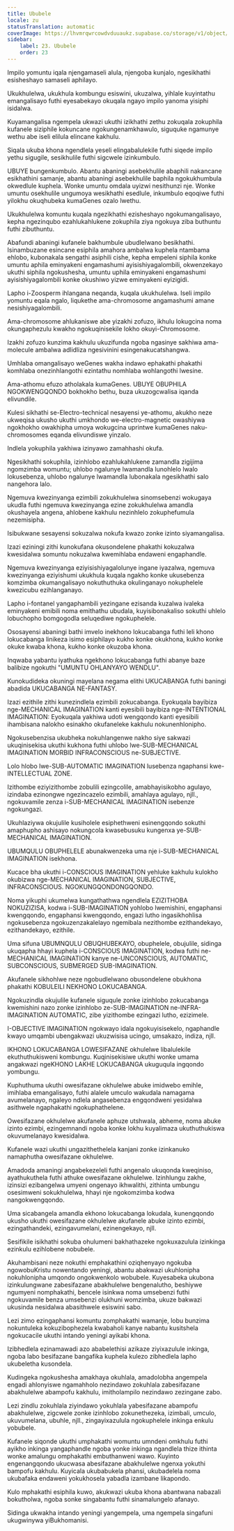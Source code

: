 ```yaml
---
title: Ububele
locale: zu
statusTranslation: automatic
coverImage: https://lhvmrqwrcowdvduuaukz.supabase.co/storage/v1/object/public/strapi-uploads/small_cover-educacion-fundamental.webp-2d51a7828a2b1309555be27f7e2a61a0.webp
sidebar:
    label: 23. Ububele
    order: 23
---
```

Impilo yomuntu iqala njengamaseli alula, njengoba kunjalo, ngesikhathi esisheshayo samaseli aphilayo.

Ukukhulelwa, ukukhula kombungu esiswini, ukuzalwa, yihlale kuyintathu emangalisayo futhi eyesabekayo okuqala ngayo impilo yanoma yisiphi isidalwa.

Kuyamangalisa ngempela ukwazi ukuthi izikhathi zethu zokuqala zokuphila kufanele siziphile kokuncane ngokungenamkhawulo, siguquke ngamunye wethu abe iseli elilula elincane kakhulu.

Siqala ukuba khona ngendlela yeseli elingabalulekile futhi siqede impilo yethu sigugile, sesikhulile futhi sigcwele izinkumbulo.

UBUYE bungenkumbulo. Abantu abaningi asebekhulile abaphili nakancane esikhathini samanje, abantu abaningi asebekhulile baphila ngokukhumbula okwedlule kuphela. Wonke umuntu omdala uyizwi nesithunzi nje. Wonke umuntu osekhulile ungumoya wesikhathi esedlule, inkumbulo eqoqiwe futhi yilokhu okuqhubeka kumaGenes ozalo lwethu.

Ukukhulelwa komuntu kuqala ngezikhathi ezisheshayo ngokumangalisayo, kepha ngezinqubo ezahlukahlukene zokuphila ziya ngokuya ziba buthuntu futhi zibuthuntu.

Abafundi abaningi kufanele bakhumbule ubudlelwano besikhathi. Isinambuzane esincane esiphila amahora ambalwa kuphela ntambama ehlobo, kubonakala sengathi asiphili cishe, kepha empeleni siphila konke umuntu aphila eminyakeni engamashumi ayisishiyagalombili, okwenzekayo ukuthi siphila ngokushesha, umuntu uphila eminyakeni engamashumi ayisishiyagalombili konke okushiwo yizwe eminyakeni eyizigidi.

Lapho i-Zoosperm ihlangana neqanda, kuqala ukukhulelwa. Iseli impilo yomuntu eqala ngalo, liqukethe ama-chromosome angamashumi amane nesishiyagalombili.

Ama-chromosome ahlukaniswe abe yizakhi zofuzo, ikhulu lokugcina noma okungaphezulu kwakho ngokuqinisekile lokho okuyi-Chromosome.

Izakhi zofuzo kunzima kakhulu ukuzifunda ngoba ngasinye sakhiwa ama-molecule ambalwa adlidliza ngesivinini esingenakucatshangwa.

Umhlaba omangalisayo weGenes wakha indawo ephakathi phakathi komhlaba onezinhlangothi ezintathu nomhlaba wohlangothi lwesine.

Ama-athomu efuzo atholakala kumaGenes. UBUYE OBUPHILA NGOKWENGQONDO bokhokho bethu, buza ukuzogcwalisa iqanda elivundile.

Kulesi sikhathi se-Electro-technical nesayensi ye-athomu, akukho neze ukweqisa ukusho ukuthi umkhondo we-electro-magnetic owashiywa ngokhokho owakhipha umoya wokugcina uprintwe kumaGenes naku-chromosomes eqanda elivundiswe yinzalo.

Indlela yokuphila yakhiwa izinyawo zamahhashi okufa.

Ngesikhathi sokuphila, izinhlobo ezahlukahlukene zamandla zigijima ngomzimba womuntu; uhlobo ngalunye lwamandla lunohlelo lwalo lokusebenza, uhlobo ngalunye lwamandla lubonakala ngesikhathi salo nangehora lalo.

Ngemuva kwezinyanga ezimbili zokukhulelwa sinomsebenzi wokugaya ukudla futhi ngemuva kwezinyanga ezine zokukhulelwa amandla okushayela angena, ahlobene kakhulu nezinhlelo zokuphefumula nezemisipha.

Isibukwane sesayensi sokuzalwa nokufa kwazo zonke izinto siyamangalisa.

Izazi eziningi zithi kunokufana okusondelene phakathi kokuzalwa kwesidalwa somuntu nokuzalwa kwemihlaba endaweni engaphandle.

Ngemuva kwezinyanga eziyisishiyagalolunye ingane iyazalwa, ngemuva kwezinyanga eziyishumi ukukhula kuqala ngakho konke ukusebenza komzimba okumangalisayo nokuthuthuka okulinganayo nokuphelele kwezicubu ezihlanganayo.

Lapho i-fontanel yangaphambili yezingane ezisanda kuzalwa ivaleka eminyakeni emibili noma emithathu ubudala, kuyisibonakaliso sokuthi uhlelo lobuchopho bomgogodla seluqediwe ngokuphelele.

Ososayensi abaningi bathi imvelo inekhono lokucabanga futhi leli khono lokucabanga linikeza isimo esiphilayo kukho konke okukhona, kukho konke okuke kwaba khona, kukho konke okuzoba khona.

Inqwaba yabantu iyathuka ngekhono lokucabanga futhi abanye baze balibize ngokuthi "UMUNTU OHLANYAYO WENDLU".

Kunokudideka okuningi mayelana negama elithi UKUCABANGA futhi baningi abadida UKUCABANGA NE-FANTASY.

Izazi ezithile zithi kunezindlela ezimbili zokucabanga. Eyokuqala bayibiza nge-MECHANICAL IMAGINATION kanti eyesibili bayibiza nge-INTENTIONAL IMAGINATION: Eyokuqala yakhiwa udoti wengqondo kanti eyesibili ihambisana nalokho esinakho okufaneleke kakhulu nokunenhlonipho.

Ngokusebenzisa ukubheka nokuhlangenwe nakho siye sakwazi ukuqinisekisa ukuthi kukhona futhi uhlobo lwe-SUB-MECHANICAL IMAGINATION MORBID INFRACONSCIOUS ne-SUBJECTIVE.

Lolo hlobo lwe-SUB-AUTOMATIC IMAGINATION lusebenza ngaphansi kwe-INTELLECTUAL ZONE.

Izithombe eziyizithombe zobulili ezingcolile, amabhayisikobho agulayo, izindaba ezinongwe ngezincazelo ezimbili, amahlaya agulayo, njll., ngokuvamile zenza i-SUB-MECHANICAL IMAGINATION isebenze ngokungazi.

Ukuhlaziywa okujulile kusiholele esiphethweni esinengqondo sokuthi amaphupho ashisayo nokungcola kwasebusuku kungenxa ye-SUB-MECHANICAL IMAGINATION.

UBUMQULU OBUPHELELE abunakwenzeka uma nje i-SUB-MECHANICAL IMAGINATION isekhona.

Kucace bha ukuthi i-CONSCIOUS IMAGINATION yehluke kakhulu kulokho okubizwa nge-MECHANICAL IMAGINATION, SUBJECTIVE, INFRACONSCIOUS. NGOKUNGQONDONGQONDO.

Noma yikuphi ukumelwa kungathathwa ngendlela EZIZITHOBA NOKUZIZISA, kodwa i-SUB-IMAGINATION yohlobo lwemishini, engaphansi kwengqondo, engaphansi kwengqondo, engazi lutho ingasikhohlisa ngokusebenza ngokuzenzakalelayo ngemibala nezithombe ezithandekayo, ezithandekayo, ezithile.

Uma sifuna UBUMNQULU OBUQHUBEKAYO, obuphelele, obujulile, sidinga ukuqapha hhayi kuphela i-CONSCIOUS IMAGINATION, kodwa futhi ne-MECHANICAL IMAGINATION kanye ne-UNCONSCIOUS, AUTOMATIC, SUBCONSCIOUS, SUBMERGED SUB-IMAGINATION.

Akufanele sikhohlwe neze ngobudlelwano obusondelene obukhona phakathi KOBULEILI NEKHONO LOKUCABANGA.

Ngokuzindla okujulile kufanele siguqule zonke izinhlobo zokucabanga kwemishini nazo zonke izinhlobo ze-SUB-IMAGINATION ne-INFRA-IMAGINATION AUTOMATIC, zibe yizithombe ezingazi lutho, ezizimele.

I-OBJECTIVE IMAGINATION ngokwayo idala ngokuyisisekelo, ngaphandle kwayo umqambi ubengakwazi ukuzwisisa ucingo, umsakazo, indiza, njll.

IKHONO LOKUCABANGA LOWESIFAZANE okhulelwe libalulekile ekuthuthukisweni kombungu. Kuqinisekisiwe ukuthi wonke umama angakwazi ngeKHONO LAKHE LOKUCABANGA ukuguqula ingqondo yombungu.

Kuphuthuma ukuthi owesifazane okhulelwe abuke imidwebo emihle, imihlaba emangalisayo, futhi alalele umculo wakudala namagama avumelanayo, ngaleyo ndlela angasebenza engqondweni yesidalwa asithwele ngaphakathi ngokuphathelene.

Owesifazane okhulelwe akufanele aphuze utshwala, abheme, noma abuke izinto ezimbi, ezingemnandi ngoba konke lokhu kuyalimaza ukuthuthukiswa okuvumelanayo kwesidalwa.

Kufanele wazi ukuthi ungazithethelela kanjani zonke izinkanuko namaphutha owesifazane okhulelwe.

Amadoda amaningi angabekezeleli futhi angenalo ukuqonda kweqiniso, ayathukuthela futhi athuke owesifazane okhulelwe. Izinhlungu zakhe, izinsizi ezibangelwa umyeni ongenayo ikhwalithi, zithinta umbungu osesimweni sokukhulelwa, hhayi nje ngokomzimba kodwa nangokwengqondo.

Uma sicabangela amandla ekhono lokucabanga lokudala, kunengqondo ukusho ukuthi owesifazane okhulelwe akufanele abuke izinto ezimbi, ezingathandeki, ezingavumelani, ezinengekayo, njll.

Sesifikile isikhathi sokuba ohulumeni bakhathazeke ngokuxazulula izinkinga ezinkulu ezihlobene nobubele.

Akuhambisani neze nokuthi emphakathini oziqhenyayo ngokuba ngowobuKristu nowentando yeningi, abantu abakwazi ukuhlonipha nokuhlonipha umqondo ongokwenkolo wobubele. Kuyesabeka ukubona izinkulungwane zabesifazane abakhulelwe bengenalutho, beshiywe ngumyeni nomphakathi, bencele isinkwa noma umsebenzi futhi ngokuvamile benza umsebenzi olukhuni womzimba, ukuze bakwazi ukusinda nesidalwa abasithwele esiswini sabo.

Lezi zimo ezingaphansi komuntu zomphakathi wamanje, lobu bunzima nokuntuleka kokuzibophezela kwabaholi kanye nabantu kusitshela ngokucacile ukuthi intando yeningi ayikabi khona.

Izibhedlela ezinamawadi azo ababelethisi azikaze ziyixazulule inkinga, ngoba labo besifazane bangafika kuphela kulezo zibhedlela lapho ukubeletha kusondela.

Kudingeka ngokushesha amakhaya okuhlala, amadolobha angempela engadi ahlonyiswe ngamahholo nezindawo zokuhlala zabesifazane abakhulelwe abampofu kakhulu, imitholampilo nezindawo zezingane zabo.

Lezi zindlu zokuhlala ziyindawo yokuhlala yabesifazane abampofu abakhulelwe, zigcwele zonke izinhlobo zokunethezeka, izimbali, umculo, ukuvumelana, ubuhle, njll., zingayixazulula ngokuphelele inkinga enkulu yobubele.

Kufanele siqonde ukuthi umphakathi womuntu umndeni omkhulu futhi ayikho inkinga yangaphandle ngoba yonke inkinga ngandlela thize ithinta wonke amalungu omphakathi embuthanweni wawo. Kuyinto engenangqondo ukucwasa abesifazane abakhulelwe ngenxa yokuthi bampofu kakhulu. Kuyicala ukubabukela phansi, ukubadelela noma ukubafaka endaweni yokukhosela yabadla izambane likapondo.

Kulo mphakathi esiphila kuwo, akukwazi ukuba khona abantwana nabazali bokutholwa, ngoba sonke singabantu futhi sinamalungelo afanayo.

Sidinga ukwakha intando yeningi yangempela, uma ngempela singafuni ukugwinywa yiBukhomanisi.

